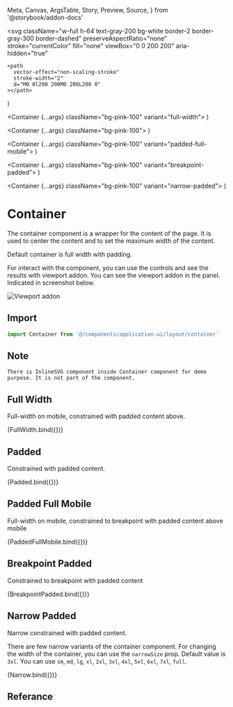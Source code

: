   Meta,
  Canvas,
  ArgsTable,
  Story,
  Preview,
  Source,
} from '@storybook/addon-docs'

<Meta title="Application UI/Layout/Container" component={Container} />

  <svg
    className="w-full h-64 text-gray-200 bg-white border-2 border-gray-300 border-dashed"
    preserveAspectRatio="none"
    stroke="currentColor"
    fill="none"
    viewBox="0 0 200 200"
    aria-hidden="true"
  >
    <path
      vector-effect="non-scaling-stroke"
      stroke-width="2"
      d="M0 0l200 200M0 200L200 0"
    ></path>
  </svg>
)

  <Container {...args} className="bg-pink-100" variant="full-width">
    <InlineSVG />
  </Container>
)

  <Container {...args} className="bg-pink-100">
    <InlineSVG />
  </Container>
)

  <Container {...args} className="bg-pink-100" variant="padded-full-mobile">
    <InlineSVG />
  </Container>
)

  <Container {...args} className="bg-pink-100" variant="breakpoint-padded">
    <InlineSVG />
  </Container>
)

  <Container {...args} className="bg-pink-100" variant="narrow-padded">
    <InlineSVG />
  </Container>
)

# Container

The container component is a wrapper for the content of the page. It is used to center the content and to set the maximum width of the content.

Default container is full width with padding.

For interact with the component, you can use the controls and see the results with viewport addon. You can see the viewport addon in the panel. Indicated in screenshot below.

<p>
  <img src={viewportAddon} alt="Viewport addon" />
</p>

## Import

```js
import Container from '@/components/application-ui/layout/container'
```

## Note

```text
There is InlineSVG component inside Container component for demo purpose. It is not part of the component.
```

## Full Width

Full-width on mobile, constrained with padded content above.

<Canvas>
  <Story name="Full Width Container">{FullWidth.bind({})}</Story>
</Canvas>

## Padded

Constrained with padded content.

<Canvas>
  <Story name="Padded Container">{Padded.bind({})}</Story>
</Canvas>

## Padded Full Mobile

Full-width on mobile, constrained to breakpoint with padded content above mobile

<Canvas>
  <Story name="Padded Full Mobile Container">{PaddedFullMobile.bind({})}</Story>
</Canvas>

## Breakpoint Padded

Constrained to breakpoint with padded content

<Canvas>
  <Story name="Breakpoint Padded Container">{BreakpointPadded.bind({})}</Story>
</Canvas>

## Narrow Padded

Narrow constrained with padded content.

There are few narrow variants of the container component. For changing the width of the container, you can use the `narrowSize` prop. Default value is `3xl`. You can use `sm`, `md`, `lg`, `xl`, `2xl`, `3xl`, `4xl`, `5xl`, `6xl`, `7xl`, `full`.

<Canvas>
  <Story name="Narrow Container">{Narrow.bind({})}</Story>
</Canvas>

## Referance

<ArgsTable of={Container} />
